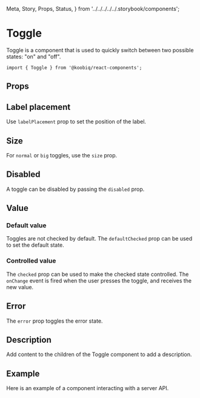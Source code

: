   Meta,
  Story,
  Props,
  Status,
} from '../../../../../.storybook/components';


<Meta of={Stories} />

# Toggle

<Status variant="experimental" />

Toggle is a component that is used to quickly switch between two possible states: "on" and "off".

```tsx
import { Toggle } from '@koobiq/react-components';
```

<Story of={Stories.Base} />

## Props

<Props />

## Label placement

Use `labelPlacement` prop to set the position of the label.

<Story of={Stories.LabelPlacement} />

## Size

For `normal` or `big` toggles, use the `size` prop.

<Story of={Stories.Size} />

## Disabled

A toggle can be disabled by passing the `disabled` prop.

<Story of={Stories.Disabled} />

## Value

### Default value

Toggles are not checked by default. The `defaultChecked` prop can be used to set the default state.

<Story of={Stories.DefaultValue} />

### Controlled value

The `checked` prop can be used to make the checked state controlled.
The `onChange` event is fired when the user presses the toggle, and receives the new value.

<Story of={Stories.ControlledValue} />

## Error

The `error` prop toggles the error state.

<Story of={Stories.Error} />

## Description

Add content to the children of the Toggle component to add a description.

<Story of={Stories.Description} />

## Example

Here is an example of a component interacting with a server API.

<Story of={Stories.Example} />
